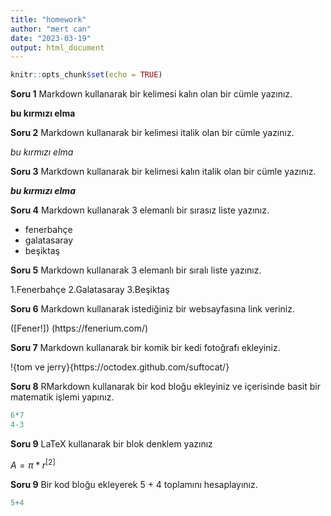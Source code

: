 ```yaml
---
title: "homework"
author: "mert can"
date: "2023-03-19"
output: html_document
---
```


```r
knitr::opts_chunk$set(echo = TRUE)
```

**Soru 1** Markdown kullanarak bir kelimesi kalın olan bir cümle yazınız.

**bu kırmızı elma**

**Soru 2** Markdown kullanarak bir kelimesi italik olan bir cümle yazınız.

*bu kırmızı elma*

**Soru 3** Markdown kullanarak bir kelimesi kalın italik olan bir cümle yazınız.

**_bu kırmızı elma_**

**Soru 4** Markdown kullanarak 3 elemanlı bir sırasız liste yazınız.

* fenerbahçe
* galatasaray
* beşiktaş

**Soru 5** Markdown kullanarak 3 elemanlı bir sıralı liste yazınız.

1.Fenerbahçe
2.Galatasaray
3.Beşiktaş

**Soru 6** Markdown kullanarak istediğiniz bir websayfasına link veriniz.

([Fener!]) (https://fenerium.com/)

**Soru 7** Markdown kullanarak bir komik bir kedi fotoğrafı ekleyiniz.

!{tom ve jerry}{https://octodex.github.com/suftocat/}

**Soru 8** RMarkdown kullanarak bir kod bloğu ekleyiniz ve içerisinde basit bir matematik işlemi yapınız.

```r
6*7
4-3
```

**Soru 9** LaTeX kullanarak bir blok denklem yazınız

$A=\pi*r^[2]$

**Soru 9** Bir kod bloğu ekleyerek 5 + 4 toplamını hesaplayınız.

```r
5+4
```

